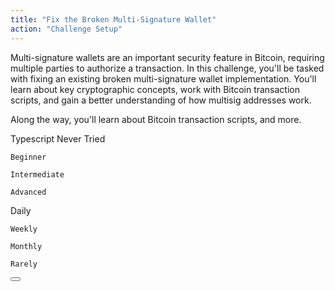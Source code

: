 ```yaml
---
title: "Fix the Broken Multi-Signature Wallet"
action: "Challenge Setup"
---
```


<IntroductionCard title="Introduction" subtitle="Welcome to the Fix the Broken Multi-Signature Wallet Challenge!">
  Multi-signature wallets are an important security feature in Bitcoin, requiring multiple parties to authorize a transaction. 
  In this challenge, you'll be tasked with fixing an existing broken multi-signature wallet implementation. 
  You'll learn about key cryptographic concepts, work with Bitcoin transaction scripts, and gain a better understanding of how multisig addresses work.

  Along the way, you'll learn about Bitcoin transaction scripts, and more.
</IntroductionCard>

<Dropdown title="Pre-challenge Assessment">
  <DropdownItem tag="language" title="Preferred Language:" content="Which language would you like to use? We'll create a Git repository with starter code for you to work on." isExpandable={true}>
    Typescript
  </DropdownItem>

  <DropdownItem tag="proficiency" title="Language Proficiency:" content="Which language would you like to use? We'll create a Git repository with starter code for you to work on." isExpandable={true}>
    Never Tried

    Beginner

    Intermediate

    Advanced
  </DropdownItem>

  <DropdownItem tag="frequency" title="Practice Frequency:" content="How often do you want to practice coding?" isExpandable={true}>
    Daily

    Weekly

    Monthly
    
    Rarely
  </DropdownItem>
</Dropdown>

<Button title="Continue" link="/module-2/instructions" />
